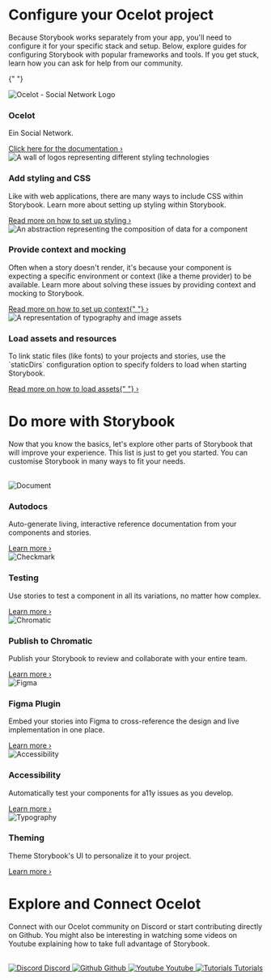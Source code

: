 

<Meta title="Configure your project" />

# Configure your Ocelot project

Because Storybook works separately from your app, you'll need to configure it for your specific stack and setup. Below, explore guides for configuring Storybook with popular frameworks and tools. If you get stuck, learn how you can ask for help from our community.

{" "}
<div className="sb-section-item">
  <img src={OcelotLogo} alt="Ocelot - Social Network Logo" />
  <div className="sb-block">
    <h3>Ocelot</h3>
    <p>Ein Social Network.</p>
    <a
      href="https://ocelot-social-community.github.io/ocelot-future/#/"
      target="_blank"
    >
      Click here for the documentation
      <span className="sb-chevron">&#8250;</span>
    </a>
  </div>
</div>
<div className="sb-section">
  <div className="sb-section-item">
    <img
      src={Styling}
      alt="A wall of logos representing different styling technologies"
    />
    <div className="sb-block">
      <h3>Add styling and CSS</h3>
      <p>
        Like with web applications, there are many ways to include CSS within
        Storybook. Learn more about setting up styling within Storybook.
      </p>
      <a
        href="https://storybook.js.org/docs/{{renderer}}/configure/styling-and-css"
        target="_blank"
      >
        Read more on how to set up styling
        <span className="sb-chevron">&#8250;</span>
      </a>
    </div>
  </div>
  <div className="sb-section-item">
    <img
      src={Context}
      alt="An abstraction representing the composition of data for a component"
    />
    <div className="sb-block">
      <h3>Provide context and mocking</h3>
      <p>
        Often when a story doesn't render, it's because your component is
        expecting a specific environment or context (like a theme provider) to
        be available. Learn more about solving these issues by providing context
        and mocking to Storybook.
      </p>
      <a
        href="https://storybook.js.org/docs/{{renderer}}/writing-stories/decorators#context-for-mocking"
        target="_blank"
      >
        Read more on how to set up context{" "}
        <span className="sb-chevron">&#8250;</span>
      </a>
    </div>
  </div>
  <div className="sb-section-item">
    <img src={Assets} alt="A representation of typography and image assets" />
    <div className="sb-block">
      <h3>Load assets and resources</h3>
      <p>
        To link static files (like fonts) to your projects and stories, use the
        `staticDirs` configuration option to specify folders to load when
        starting Storybook.
      </p>
      <a
        href="https://storybook.js.org/docs/{{renderer}}/configure/images-and-assets"
        target="_blank"
      >
        Read more on how to load assets{" "}
        <span className="sb-chevron">&#8250;</span>
      </a>
    </div>
  </div>
</div>

# Do more with Storybook

Now that you know the basics, let's explore other parts of Storybook that will improve your experience. This list is just to get you started. You can customise Storybook in many ways to fit your needs.

<br />

<div className="sb-section">
  <div className="sb-features-grid-container">
    <div className="sb-grid-item">
      <img src={Document} alt="Document" />
      <h3>Autodocs</h3>
      <p>
        Auto-generate living, interactive reference documentation from your
        components and stories.
      </p>
      <a
        href="https://storybook.js.org/docs/{{renderer}}/writing-docs/autodocs"
        target="_blank"
      >
        Learn more <span className="sb-chevron">&#8250;</span>
      </a>
    </div>
    <div className="sb-grid-item">
      <img src={Checkmark} alt="Checkmark" />
      <h3>Testing</h3>
      <p>
        Use stories to test a component in all its variations, no matter how
        complex.
      </p>
      <a
        href="https://storybook.js.org/docs/{{renderer}}/writing-tests/introduction"
        target="_blank"
      >
        Learn more <span className="sb-chevron">&#8250;</span>
      </a>
    </div>
    <div className="sb-grid-item">
      <img src={Chromatic} alt="Chromatic" />
      <h3>Publish to Chromatic</h3>
      <p>
        Publish your Storybook to review and collaborate with your entire team.
      </p>
      <a
        href="https://storybook.js.org/docs/{{renderer}}/sharing/publish-storybook#publish-storybook-with-chromatic"
        target="_blank"
      >
        Learn more <span className="sb-chevron">&#8250;</span>
      </a>
    </div>
    <div className="sb-grid-item">
      <img src={Figma} alt="Figma" />
      <h3>Figma Plugin</h3>
      <p>
        Embed your stories into Figma to cross-reference the design and live
        implementation in one place.
      </p>
      <a
        href="https://storybook.js.org/docs/{{renderer}}/sharing/design-integrations#embed-storybook-in-figma-with-the-plugin"
        target="_blank"
      >
        Learn more <span className="sb-chevron">&#8250;</span>
      </a>
    </div>
    <div className="sb-grid-item">
      <img src={Accessibility} alt="Accessibility" />
      <h3>Accessibility</h3>
      <p>Automatically test your components for a11y issues as you develop.</p>
      <a
        href="https://storybook.js.org/docs/{{renderer}}/writing-tests/accessibility-testing"
        target="_blank"
      >
        Learn more <span className="sb-chevron">&#8250;</span>
      </a>
    </div>
    <div className="sb-grid-item">
      <img src={Typography} alt="Typography" />
      <h3>Theming</h3>
      <p>Theme Storybook's UI to personalize it to your project.</p>
      <a
        href="https://storybook.js.org/docs/{{renderer}}/configure/theming"
        target="_blank"
      >
        Learn more <span className="sb-chevron">&#8250;</span>
      </a>
    </div>
  </div>
</div>

# Explore and Connect Ocelot

Connect with our Ocelot community on Discord or start contributing directly on Github. You might also be interesting in watching some videos on Youtube explaining how to take full advantage of Storybook.

<br />

<div className="sb-section">
  <div className="sb-card-grid-container">
    <a
      className="sb-explore-card"
      href="https://discord.gg/qCXdMxdh"
      target="_blank"
    >
      <img src={Discord} alt="Discord" />
      <span>Discord</span>
    </a>
    <a
      className="sb-explore-card"
      href="https://github.com/Ocelot-Social-Community/ocelot-future"
      target="_blank"
    >
      <img src={Github} alt="Github" />
      <span>Github</span>
    </a>
    <a
      className="sb-explore-card"
      href="https://www.youtube.com/@chromaticui"
      target="_blank"
    >
      <img src={Youtube} alt="Youtube" />
      <span>Youtube</span>
    </a>
    <a
      className="sb-explore-card"
      href="https://storybook.js.org/tutorials/"
      target="_blank"
    >
      <img src={Tutorials} alt="Tutorials" />
      <span>Tutorials</span>
    </a>
  </div>
</div>

<style>
  {`
  .sb-section {
    width: 100%;
    margin-bottom: 64px;
  }

  .sb-section img {
    border-radius: 10px;
    max-height: 170px;
  }

  .sb-section-item {
    width: 100%;
    margin-bottom: 20px;
    width: 100%;
    display: flex;
    gap: 18px;
    align-items: center;
  }

  .sb-section-item a,
  .sb-grid-item a {
    font-size: 13px;
    transition: transform 150ms ease-out,color 150ms ease-out;
  }

  .sb-section-item img {
    width: 297px;
  }

  .sb-section-item a > p,
  .sb-grid-item a > p {
    all: unset;
  }

  .sb-block {
    flex: 1;
    margin-left: 10px;
  }

  .sb-chevron {
    margin-left: 5px;
  }

  .sb-features-grid-container {
    display: grid;
    grid-template-columns: repeat(3, 1fr);
    grid-gap: 40px 20px;
  }

  .sb-grid-item img {
    max-height: 48px;
    margin-bottom: 12px;
  }

  .sb-card-grid-container {
    display: grid;
    grid-template-columns: repeat(4, 1fr);
    grid-gap: 20px;
  }

  .sb-explore-card {
    border-radius: 8px;
    border: 2px solid #00000010;
    padding: 20px;
    display: grid;
    justify-content: center;
    font-weight: 700;
    transition: background 150ms ease-out, border 150ms ease-out, transform 150ms ease-out;
    color: #333333;
    gap: 8px;
  }

  .sb-explore-card:hover {
    border-color: #1EA7FD50;
    transform: translate3d(0, -3px, 0);
    box-shadow: rgba(0, 0, 0, 0.08) 0 3px 10px 0;
  }

  .sb-explore-card:active {
    border-color: #1EA7FD;
    transform: translate3d(0, 0, 0);
  }

  .sb-card-background {
    width: 100%;
    height: 150px;
    background-color: #ccc;
  }

  @media screen and (max-width: 600px) {
    .sb-section-item {
      flex-direction: column;
      align-items: flex-start;
    }
    .sb-block {
      margin-left: 0;
      margin-top: 10px;
    }
    .sb-features-grid-container {
      grid-template-columns: repeat(1, 1fr);
    }
    .sb-card-grid-container {
      grid-template-columns: repeat(2, 1fr);
    }
  }
  `}
</style>
